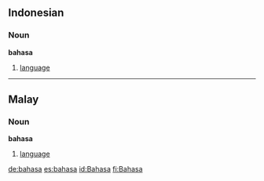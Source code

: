 ==Indonesian==
===Noun===
'''bahasa'''

#[[language]]

----

==Malay==
===Noun===
'''bahasa'''

#[[language]]

[[de:bahasa]]
[[es:bahasa]]
[[id:Bahasa]]
[[fi:Bahasa]]